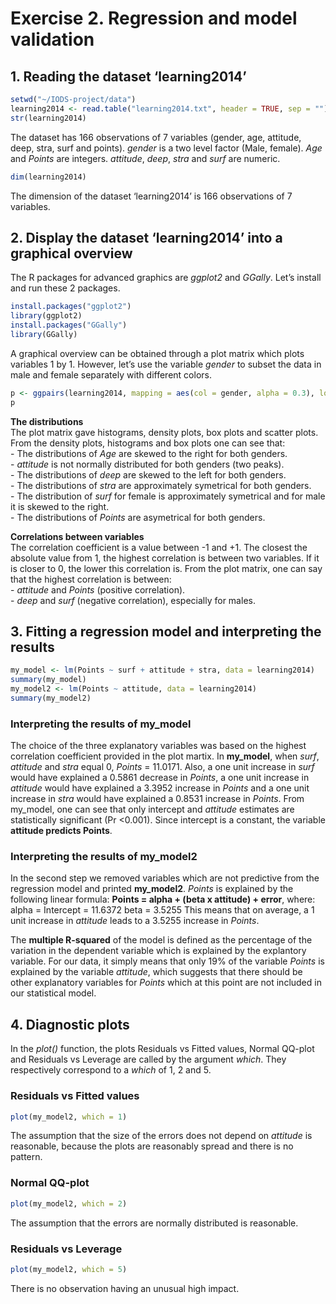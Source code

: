 # Exercise 2. Regression and model validation 
## 1. Reading the dataset 'learning2014'
``` r
setwd("~/IODS-project/data")
learning2014 <- read.table("learning2014.txt", header = TRUE, sep = "")
str(learning2014)
```
The dataset has 166 observations of  7 variables (gender, age, attitude, deep, stra, surf and points). *gender* is a two level factor (Male, female). *Age* and *Points* are integers. *attitude*, *deep*, *stra* and *surf* are numeric. 
```r
dim(learning2014)
```
The dimension of the dataset 'learning2014' is 166 observations of  7 variables.  

## 2. Display the dataset 'learning2014' into a graphical overview  
The R packages for advanced graphics are *ggplot2* and *GGally*. Let's install and run these 2 packages.

```r
install.packages("ggplot2")
library(ggplot2)
install.packages("GGally")
library(GGally)
```
A graphical overview can be obtained through a plot matrix which plots variables 1 by 1. However, let's use the variable *gender* to subset the data in male and female separately with different colors. 
```r
p <- ggpairs(learning2014, mapping = aes(col = gender, alpha = 0.3), lower = list(combo = wrap("facethist", bins = 20)))
p
```
**The distributions**  
The plot matrix gave histograms, density plots, box plots and scatter plots. 
From the density plots, histograms and box plots one can see that:  
- The distributions of *Age* are skewed to the right for both genders.  
- *attitude* is not normally distributed for both genders (two peaks).  
- The distributions of *deep* are skewed to the left for both genders.  
- The distributions of *stra* are approximately symetrical for both genders.  
- The distribution of *surf* for female is approximately symetrical and for male it is skewed to the right.  
- The distributions of *Points* are asymetrical for both genders.  

**Correlations between variables**  
The correlation coefficient is a value between -1 and +1. The closest the absolute value from 1, the highest correlation is between two variables. If it is closer to 0, the lower this correlation is. 
From the plot matrix, one can say that the highest correlation is between:  
- *attitude* and *Points* (positive correlation).  
- *deep* and *surf* (negative correlation), especially for males.  

## 3. Fitting a regression model and interpreting the results

```r
my_model <- lm(Points ~ surf + attitude + stra, data = learning2014)
summary(my_model) 
my_model2 <- lm(Points ~ attitude, data = learning2014)
summary(my_model2) 
```
### Interpreting the results of my_model
The choice of the three explanatory variables was based on the highest correlation coefficient provided in the plot martix.
In **my_model**, when *surf*, *attitude* and *stra* equal 0, *Points* = 11.0171. Also, a one unit increase in *surf* would have explained a 0.5861 decrease in *Points*, a one unit increase in *attitude* would have explained a 3.3952 increase in *Points* and a one unit increase in *stra* would have explained a 0.8531 increase in *Points*.
From my_model, one can see that only intercept and *attitude* estimates are statistically significant (Pr <0.001). Since intercept is a constant, the variable **attitude predicts Points**.

### Interpreting the results of my_model2

In the second step we removed variables which are not predictive from the regression model and printed **my_model2**. *Points* is explained by the following linear formula:
**Points = alpha + (beta x attitude) + error**, where:
alpha = Intercept = 11.6372 
beta = 3.5255
This means that on average, a 1 unit increase in *attitude* leads to a 3.5255 increase in *Points*. 

The **multiple R-squared** of the model is defined as the percentage of the variation in the dependent variable which is explained by the explantory variable. For our data, it simply means that only 19% of the variable *Points* is explained by the variable *attitude*, which suggests that there should be other explanatory variables for *Points* which at this point are not included in our statistical model.

## 4. Diagnostic plots 
In the *plot()* function, the plots Residuals vs Fitted values, Normal QQ-plot and Residuals vs Leverage are called by the argument *which*. They respectively correspond to a *which* of 1, 2 and 5.  

### Residuals vs Fitted values  

```r
plot(my_model2, which = 1)
```  

The assumption that the size of the errors does not depend on *attitude* is reasonable, because the plots are reasonably spread and there is no pattern.  

### Normal QQ-plot  
```r
plot(my_model2, which = 2)
```  

The assumption that the errors are normally distributed is reasonable.  

### Residuals vs Leverage 
```r
plot(my_model2, which = 5)  
```  

There is no observation having an unusual high impact. 
